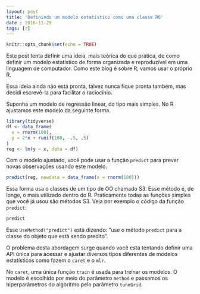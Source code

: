 ```yaml
---
layout: post
title: 'Definindo um modelo estatístico como uma classe R6'
date : 2016-11-29
tags: [r]
--- 
```


```r
knitr::opts_chunk$set(echo = TRUE)
```

Este post tenta definir uma ideia, mais teórica do que prática, de como definir um
modelo estatístico de forma organizada e reproduzível em uma linguagem de computador.
Como este blog é sobre R, vamos usar o próprio R.

Essa ideia ainda não está pronta, talvez nunca fique pronta também, mas decidi 
escrevê-la para facilitar o raciocínio.

Suponha um modelo de regressão linear, do tipo mais simples. No R ajustamos este
modelo da seguinte forma.

```r
library(tidyverse)
df <- data_frame(
  x = rnorm(100),
  y = 2*x + runif(100, -.5, .5)
)
reg <- lm(y ~ x, data = df)
```

Com o modelo ajustado, você pode usar a função `predict` para prever novas 
observações usando este modelo.

```r
predict(reg, newdata = data_frame(x = rnorm(100)))
```

Essa forma usa o classes de um tipo de OO chamado S3. Esse método é, de longe, o mais utilizado dentro do R. Praticamente todas as funções simples que você já usou
são métodos S3. Veja por exemplo o código da função `predict`:

```r
predict
```

Esse `UseMethod("predict")` está dizendo: "use o método `predict` para a classe
do objeto que está sendo predito".

O problema desta abordagem surge quando você está tentando definir uma API única
para acessar e ajustar diversos tipos diferentes de modelos estatísticos como fazem o
`caret` e o `mlr`. 

No `caret`, uma única função `train` é usada para treinar os modelos. O modelo
é escolhido por meio do parâmetro `method` e passamos os hiperparâmetros do 
algoritmo pelo parâmetro `tuneGrid`.








